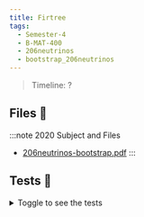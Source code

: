 ```yaml
---
title: Firtree
tags:
  - Semester-4
  - B-MAT-400
  - 206neutrinos
  - bootstrap_206neutrinos
---
```

> Timeline: ?


## Files 📂

:::note 2020 Subject and Files
- [206neutrinos-bootstrap.pdf](https://github.com/Studio-17/Epitech-Subjects/raw/main/Semester-4/B-MAT-400/206neutrinos/bootstrap_206neutrinos/206neutrinos-bootstrap.pdf)
:::

## Tests 🤖
<details>
  <summary>Toggle to see the tests</summary>
  <div>
Yo
  </div>
</details>
